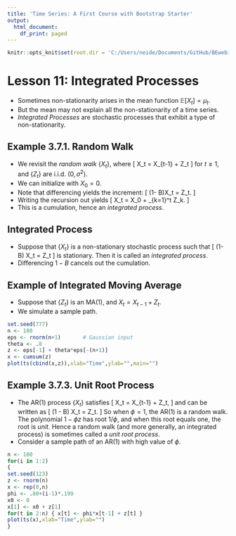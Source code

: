 ```yaml
---
title: 'Time Series: A First Course with Bootstrap Starter'
output:
  html_document:
    df_print: paged
---
```


```r
knitr::opts_knit$set(root.dir = 'C:/Users/neide/Documents/GitHub/BEwebinar/Data')
```

# Lesson 11: Integrated Processes

- Sometimes non-stationarity arises in the mean function ${\mathbb E} [ X_t ] = \mu_t$.
- But the mean may not explain all the non-stationarity of a time series.
- *Integrated Processes* are stochastic processes that exhibit a type of non-stationarity.

## Example 3.7.1. Random Walk

- We revisit the *random walk* $\{ X_t \}$, where
\[
  X_t = X_{t-1} + Z_t
\]
 for $t \geq 1$, and $\{ Z_t \}$ are i.i.d. $(0, \sigma^2)$.  
- We can initialize with $X_0 = 0$.
- Note that differencing yields the increment:
\[
  (1- B)X_t = Z_t.
\]
- Writing the recursion out yields
\[
  X_t = X_0 + \sum_{k=1}^t Z_k.
\]
- This is a cumulation, hence an *integrated process*.

## Integrated Process

- Suppose that $\{ X_t \}$ is a non-stationary stochastic process such that 
\[
  (1-B) X_t = Z_t
\]
 is stationary. Then it is called an *integrated process*.
- Differencing $1-B$ cancels out the cumulation.

## Example of Integrated Moving Average

- Suppose that $\{ Z_t \}$ is an MA(1), and $X_t= X_{t-1} + Z_t$. 
- We simulate a sample path.

```r
set.seed(777)
n <- 100
eps <- rnorm(n+1)		# Gaussian input
theta <- .8
z <- eps[-1] + theta*eps[-(n+1)]
x <- cumsum(z)
plot(ts(cbind(x,z)),xlab="Time",ylab="",main="")
```

## Example 3.7.3. Unit Root Process

- The AR(1) process $\{ X_t \}$ satisfies
\[
  X_t = \phi X_{t-1} + Z_t,
\]
and can be written as
\[
   (1 - \phi B) X_t = Z_t.
   \]
   So when $\phi =1$, the AR(1) is a random walk. The polynomial $1- \phi z$ has root $1/\phi$, and when this root equals one, the root is *unit*. Hence a random walk (and more
   generally, an integrated process) is sometimes called a *unit root process*.
- Consider a sample path of an AR(1) with high value of $\phi$.

```r
n <- 100
for(i in 1:2)
{
set.seed(123)
z <- rnorm(n)
x <- rep(0,n)
phi <- .80+(i-1)*.199
x0 <- 0
x[1] <- x0 + z[1]
for(t in 2:n) { x[t] <- phi*x[t-1] + z[t] }
plot(ts(x),xlab="Time",ylab="")
}
```
   
   
   